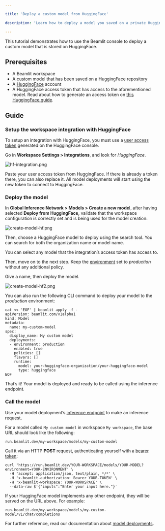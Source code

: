 ```yaml
---

title: 'Deploy a custom model from HuggingFace'

description: 'Learn how to deploy a model you saved on a private HuggingFace repository.'

---
```


This tutorial demonstrates how to use the Beamlit console to deploy a custom model that is stored on HuggingFace.

## Prerequisites

- A Beamlit workspace
- A custom model that has been saved on a HuggingFace repository
- A [HuggingFace](https://huggingface.co/) account
- A HuggingFace access token that has access to the aforementioned model. Read about how to generate an access token on [this HuggingFace guide](https://huggingface.co/docs/hub/security-tokens).

## Guide

### Setup the workspace integration with HuggingFace

To setup an integration with HuggingFace, you must use a [user access token](https://huggingface.co/docs/hub/security-tokens) generated on the HuggingFace console.

Go in **Workspace Settings > Integrations**, and look for *HuggingFace*.

![hf-integration.png](Deploy-a-custom-model-from-HuggingFace/hf-integration.png)

Paste your user access token from HuggingFace. If there is already a token there, you can also replace it. All model deployments will start using the new token to connect to HuggingFace.

### Deploy the model

In **Global Inference Network > Models > Create a new model**, after having selected **Deploy from HuggingFace,** validate that the workspace configuration is correctly set and is being used for the model creation.

![create-model-hf.png](Deploy-a-custom-model-from-HuggingFace/create-model-hf.png)

Then, choose a HuggingFace model to deploy using the search tool. You can search for both the organization name or model name. 

<Info>You can select any model that the integration’s access token has access to.</Info>

Then, move on to the next step. Keep the [environment](../Model-Governance/Environments) set to *production* without any additional policy. 

Give a name, then deploy the model.

![create-model-hf2.png](Deploy-a-custom-model-from-HuggingFace/create-model-hf2.png)

You can also run the following CLI command to deploy your model to the *production* environment: 

```
cat << 'EOF' | beamlit apply -f -
apiVersion: beamlit.com/v1alpha1
kind: Model
metadata:
  name: my-custom-model
spec:
  display_name: My custom model
  deployments:
  - environment: production
    enabled: true
    policies: []
    flavors: []
    runtime:
      model: your-huggingface-organization/your-huggingface-model
      type: huggingface
EOF
```

That’s it! Your model is deployed and ready to be called using the inference endpoint.

### Call the model

Use your model deployment’s [inference endpoint](../Models/Query-a-model) to make an inference request. 

For a model called `My custom model` in workspace `My workspace`, the base URL should look like the following:

`run.beamlit.dev/my-workspace/models/my-custom-model`

Call it via an HTTP **POST** request, authenticating yourself with a [bearer token](../Security/Access-tokens):

```
curl 'https://run.beamlit.dev/YOUR-WORKSPACE/models/YOUR-MODEL?environment=YOUR-ENVIRONMENT' \
  -H 'accept: application/json, text/plain, */*' \
  -H 'x-beamlit-authorization: Bearer YOUR-TOKEN' \
  -H 'x-beamlit-workspace: YOUR-WORKSPACE' \
  --data-raw $'{"inputs":"Enter your input here."}'
```

If your HuggingFace model implements any other endpoint, they will be served on the URL above. For example:

`run.beamlit.dev/my-workspace/models/my-custom-model/v1/chat/completions`

For further reference, read our documentation about [model deployments](../Models/Model-deployment).